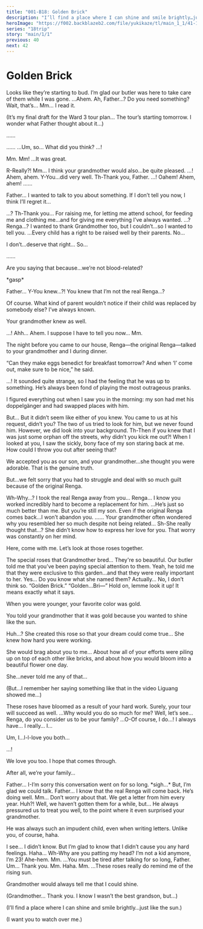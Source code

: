 ```yaml
---
title: "001-B18: Golden Brick"
description: "I’ll find a place where I can shine and smile brightly…just like the sun."
heroImage: "https://f002.backblazeb2.com/file/yukikaze/tl/main_1_1/41-1.jpg"
series: "18trip"
story: "main/1/1"
previous: 40
next: 42
---
```



# Golden Brick

<Divider loc="Nishizono Household - Rose Garden" />

<StoryImg src="https://f002.backblazeb2.com/file/yukikaze/tl/main_1_1/41-1.jpg" alt="1" />

<Bubble character="Renga">
Looks like they’re starting to bud. I’m glad our butler was here to take care of them while I was gone.
</Bubble>

<Bubble character="Renga’s Father">
…Ahem.
</Bubble>

<Bubble character="Renga">
Ah, Father…? Do you need something? Wait, that’s…
</Bubble>

<Bubble character="Renga’s Father">
Mm… I read it.
</Bubble>

<Bubble character="Renga">
<p class="t">(It’s my final draft for the Ward 3 tour plan… The tour’s starting tomorrow. I wonder what Father thought about it…)</p>

……
</Bubble>

<Bubble character="Renga’s Father">
……
</Bubble>

<Bubble character="Renga">
…Um, so… What did you think?
</Bubble>

<Bubble character="Renga’s Father">
…!

Mm. Mm! …It was great.
</Bubble>

<Bubble character="Renga">
R-Really?!
</Bubble>

<Bubble character="Renga’s Father">
Mm… I think your grandmother would also…be quite pleased.
</Bubble>

<Bubble character="Renga">
…!
</Bubble>

<Bubble character="Renga’s Father">
Ahem, ahem. Y-You…did very well.
</Bubble>

<Bubble character="Renga">
Th-Thank you, Father.
</Bubble>

<Bubble character="Renga’s Father">
…! Oahem! Ahem, ahem!
</Bubble>

<Bubble character="Renga">
……

Father… I wanted to talk to you about something. If I don’t tell you now, I think I’ll regret it…
</Bubble>

<Bubble character="Renga’s Father">
…?
</Bubble>

<Bubble character="Renga">
Th-Thank you… For raising me, for letting me attend school, for feeding me and clothing me…and for giving me everything I’ve always wanted.
</Bubble>

<Bubble character="Renga’s Father">
…? Renga…?
</Bubble>

<Bubble character="Renga">
I wanted to thank Grandmother too, but I couldn’t…so I wanted to tell you.
</Bubble>

<Bubble character="Renga’s Father">
…Every child has a right to be raised well by their parents.
</Bubble>

<Bubble character="Renga">
No…

I don’t…deserve that right… So…
</Bubble>

<Bubble character="Renga’s Father">
……

Are you saying that because…we’re not blood-related?
</Bubble>

<Bubble character="Renga">
&ast;gasp&ast;

Father… Y-You knew…?! You knew that I’m not the real Renga…?
</Bubble>

<Bubble character="Renga’s Father">
Of course. What kind of parent wouldn’t notice if their child was replaced by somebody else? I’ve always known.

Your grandmother knew as well.
</Bubble>

<Bubble character="Renga">
…!
</Bubble>

<Bubble character="Renga’s Father">
Ahh… Ahem. I suppose I have to tell you now… Mm.

The night before you came to our house, Renga—the original Renga—talked to your grandmother and I during dinner.

“Can they make eggs benedict for breakfast tomorrow? And when ‘I’ come out, make sure to be nice,” he said.
</Bubble>

<Bubble character="Renga">
…!
</Bubble>

<Bubble character="Renga’s Father">
It sounded quite strange, so I had the feeling that he was up to something. He’s always been fond of playing the most outrageous pranks.

I figured everything out when I saw you in the morning: my son had met his doppelgänger and had swapped places with him.
</Bubble>

<Bubble character="Renga">
But… But it didn’t seem like either of you knew.
</Bubble>

<Bubble character="Renga’s Father">
You came to us at his request, didn’t you? The two of us tried to look for him, but we never found him. However, we did look into your background.
</Bubble>

<Bubble character="Renga">
Th-Then if you knew that I was just some orphan off the streets, why didn’t you kick me out?!
</Bubble>

<Bubble character="Renga’s Father">
When I looked at you, I saw the sickly, bony face of my son staring back at me. How could I throw you out after seeing that?

We accepted you as our son, and your grandmother…she thought you were adorable. That is the genuine truth.

But…we felt sorry that you had to struggle and deal with so much guilt because of the original Renga.
</Bubble>

<Bubble character="Renga">
Wh-Why…? I took the real Renga away from you…
</Bubble>

<Bubble character="Renga’s Father">
Renga… I know you worked incredibly hard to become a replacement for him.
</Bubble>

<Bubble character="Renga">
…He’s just so much better than me.
</Bubble>

<Bubble character="Renga’s Father">
But you’re still my son. Even if the original Renga comes back…I won’t abandon you.
</Bubble>

<Bubble character="Renga">
……
</Bubble>

<Bubble character="Renga’s Father">
Your grandmother often wondered why you resembled her so much despite not being related…
</Bubble>

<Bubble character="Renga">
Sh-She really thought that…?
</Bubble>

<Bubble character="Renga’s Father">
She didn’t know how to express her love for you. That worry was constantly on her mind.

Here, come with me. Let’s look at those roses together.
</Bubble>

<Divider timeskip />

<StoryImg src="https://f002.backblazeb2.com/file/yukikaze/assets/obj/026.webp" alt="Yellow rose" type="obj" />

<Bubble character="Renga">
The special roses that Grandmother bred… They're so beautiful.
</Bubble>

<Bubble character="Renga’s Father">
Our butler told me that you’ve been paying special attention to them.
</Bubble>

<Bubble character="Renga">
Yeah, he told me that they were exclusive to this garden…and that they were really important to her.
</Bubble>

<Bubble character="Renga’s Father">
Yes… Do you know what she named them?
</Bubble>

<Bubble character="Renga">
Actually… No, I don’t think so.
</Bubble>

<Bubble character="Renga’s Father">
“Golden Brick.”
</Bubble>

<Bubble character="Renga">
“Golden…Bri&NoBreak;—” Hold on, lemme look it up!
</Bubble>

<Bubble character="Renga’s Father">
It means exactly what it says.

When you were younger, your favorite color was gold.

You told your grandmother that it was gold because you wanted to shine like the sun.
</Bubble>

<Bubble character="Renga">
Huh…?
</Bubble>

<Bubble character="Renga’s Father">
She created this rose so that your dream could come true… She knew how hard you were working.

She would brag about you to me… About how all of your efforts were piling up on top of each other like bricks, and about how you would bloom into a beautiful flower one day.
</Bubble>

<Bubble character="Renga">
She…never told me any of that…

<p class="t">(But…I remember her saying something like that in the video Liguang showed me…)</p>
</Bubble>

<Bubble character="Renga’s Father">
These roses have bloomed as a result of your hard work. Surely, your tour will succeed as well.
</Bubble>

<Bubble character="Renga">
…Why would you do so much for me?
</Bubble>

<Bubble character="Renga’s Father">
Well, let’s see… Renga, do you consider us to be your family?
</Bubble>

<Bubble character="Renga">
…O-Of course, I do…! I always have… I really… I…

Um, I…l-l-love you both…
</Bubble>

<Bubble character="Renga’s Father">
…!

We love you too. I hope that comes through.

After all, we’re your family…
</Bubble>

<Bubble character="Renga">
Father…
</Bubble>

<Bubble character="Renga’s Father">
I-I’m sorry this conversation went on for so long. &ast;sigh…&ast; But, I’m glad we could talk.
</Bubble>

<Bubble character="Renga">
Father… I know that the real Renga will come back. He’s doing well.
</Bubble>

<Bubble character="Renga’s Father">
Mm… Don’t worry about that. We get a letter from him every year.
</Bubble>

<Bubble character="Renga">
Huh?!
</Bubble>

<Bubble character="Renga’s Father">
Well, we haven’t gotten them for a while, but… He always pressured us to treat you well, to the point where it even surprised your grandmother.

He was always such an impudent child, even when writing letters. Unlike you, of course, haha.
</Bubble>

<Bubble character="Renga">
I see… I didn’t know. But I’m glad to know that I didn’t cause you any hard feelings.
</Bubble>

<Bubble character="Renga’s Father">
Haha…
</Bubble>

<Bubble character="Renga">
Wh-Why are you patting my head? I’m not a kid anymore, I’m 23!
</Bubble>

<Bubble character="Renga’s Father">
Ahe-hem. Mm.
</Bubble>

<Bubble character="Renga">
…You must be tired after talking for so long, Father. Um… Thank you.
</Bubble>

<Bubble character="Renga’s Father">
Mm. Haha. Mm.
</Bubble>

<Bubble character="Renga">
…These roses really do remind me of the rising sun.

Grandmother would always tell me that I could shine.

<p class="t">(Grandmother… Thank you. I know I wasn’t the best grandson, but…)</p>

<p class="t">(I’ll find a place where I can shine and smile brightly…just like the sun.)</p>

<p class="t">(I want you to watch over me.)</p>
</Bubble>
